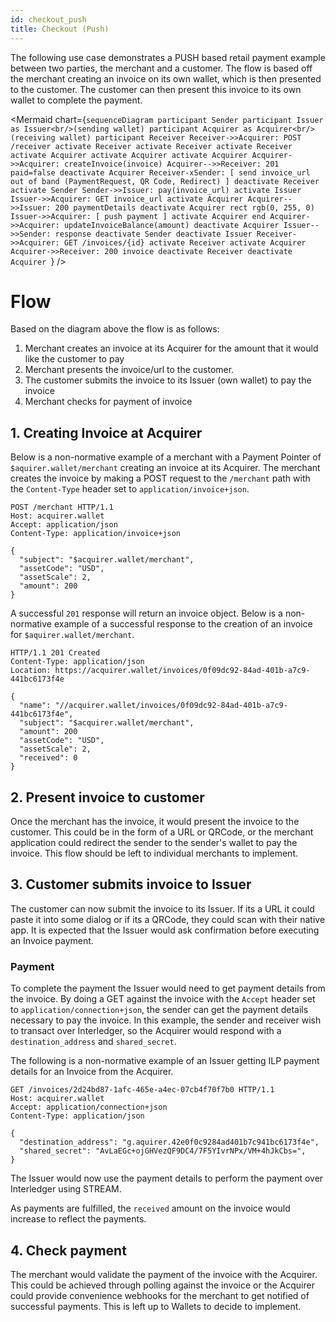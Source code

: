 ```yaml
---
id: checkout_push
title: Checkout (Push)
---
```


The following use case demonstrates a PUSH based retail payment example between two parties, the merchant and
a customer. The flow is based off the merchant creating an invoice on its own wallet, which is then presented to the customer. 
The customer can then present this invoice to its own wallet to complete the payment.

<Mermaid chart={`sequenceDiagram
participant Sender
participant Issuer as Issuer<br/>(sending wallet)
participant Acquirer as Acquirer<br/>(receiving wallet)
participant Receiver
Receiver->>Acquirer: POST /receiver
activate Receiver
activate Receiver
activate Receiver
activate Acquirer
activate Acquirer
activate Acquirer
Acquirer->>Acquirer: createInvoice(invoice)
Acquirer-->>Receiver: 201 paid=false
deactivate Acquirer
Receiver-xSender: [ send invoice_url out of band (PaymentRequest, QR Code, Redirect) ]
deactivate Receiver
activate Sender
Sender->>Issuer: pay(invoice_url)
activate Issuer
Issuer->>Acquirer: GET invoice_url
activate Acquirer
Acquirer-->>Issuer: 200 paymentDetails
deactivate Acquirer
rect rgb(0, 255, 0)
    Issuer->>Acquirer: [ push payment ]
    activate Acquirer
end
Acquirer->>Acquirer: updateInvoiceBalance(amount)
deactivate Acquirer
Issuer-->>Sender: response
deactivate Sender
deactivate Issuer
Receiver->>Acquirer: GET /invoices/{id}
activate Receiver
activate Acquirer
Acquirer->>Receiver: 200 invoice
deactivate Receiver
deactivate Acquirer
`}
/>

# Flow

Based on the diagram above the flow is as follows:
1. Merchant creates an invoice at its Acquirer for the amount that it would like the customer to pay
2. Merchant presents the invoice/url to the customer.
3. The customer submits the invoice to its Issuer (own wallet) to pay the invoice
4. Merchant checks for payment of invoice

## 1. Creating Invoice at Acquirer

Below is a non-normative example of a merchant with a Payment Pointer of `$aquirer.wallet/merchant` creating an invoice at its Acquirer.
The merchant creates the invoice by making a POST request to the `/merchant` path with the `Content-Type` header set to `application/invoice+json`.

```http
POST /merchant HTTP/1.1
Host: acquirer.wallet
Accept: application/json
Content-Type: application/invoice+json

{
  "subject": "$acquirer.wallet/merchant",
  "assetCode": "USD",
  "assetScale": 2,
  "amount": 200
}
```

A successful `201` response will return an invoice object. Below is a non-normative example of a successful response to 
the creation of an invoice for `$aquirer.wallet/merchant`.

```http
HTTP/1.1 201 Created
Content-Type: application/json
Location: https://acquirer.wallet/invoices/0f09dc92-84ad-401b-a7c9-441bc6173f4e

{
  "name": "//acquirer.wallet/invoices/0f09dc92-84ad-401b-a7c9-441bc6173f4e",
  "subject": "$acquirer.wallet/merchant",
  "amount": 200
  "assetCode": "USD",
  "assetScale": 2,
  "received": 0
}
```

## 2. Present invoice to customer

Once the merchant has the invoice, it would present the invoice to the customer. This could be in the form of a URL or
QRCode, or the merchant application could redirect the sender to the sender's wallet to pay the invoice. 
This flow should be left to individual merchants to implement.

## 3. Customer submits invoice to Issuer

The customer can now submit the invoice to its Issuer. If its a URL it could paste it into some dialog or if its a QRCode,
they could scan with their native app. It is expected that the Issuer would ask confirmation before executing an Invoice payment.

### Payment

To complete the payment the Issuer would need to get payment details from the invoice. By doing a GET against
the invoice with the `Accept` header set to `application/connection+json`, the sender can get the 
payment details necessary to pay the invoice. In this example, the sender and receiver wish to transact over Interledger, 
so the Acquirer would respond with a `destination_address` and `shared_secret`.

The following is a non-normative example of an Issuer getting ILP payment details for an Invoice from the Acquirer.

```http
GET /invoices/2d24bd87-1afc-465e-a4ec-07cb4f70f7b0 HTTP/1.1
Host: acquirer.wallet
Accept: application/connection+json
Content-Type: application/json

{
  "destination_address": "g.aquirer.42e0f0c9284ad401b7c941bc6173f4e",
  "shared_secret": "AvLaEGc+ojGHVezQF9DC4/7F5YIvrNPx/VM+4hJkCbs=",
}
```

The Issuer would now use the payment details to perform the payment over Interledger using STREAM. 

As payments are fulfilled, the `received` amount on the invoice would increase to reflect the payments.

## 4. Check payment

The merchant would validate the payment of the invoice with the Acquirer. This could be achieved through polling against the invoice
or the Acquirer could provide convenience webhooks for the merchant to get notified of successful payments. This is left up to Wallets to
decide to implement.
